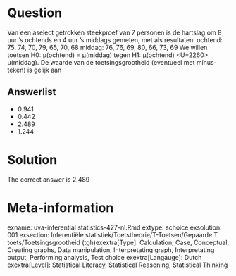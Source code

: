 Question
========

Van een aselect getrokken steekproef van 7 personen is de hartslag om 8 uur ’s ochtends en 4 uur ’s middags gemeten, met als resultaten:
ochtend: 75, 74, 70, 79, 65, 70, 68
middag: 76, 76, 69, 80, 66, 73, 69
We willen toetsen H0: µ(ochtend) = µ(middag) tegen H1: µ(ochtend) <U+2260> µ(middag). De waarde van de toetsingsgrootheid (eventueel met minus-teken) is gelijk aan 

Answerlist
----------
* 0.941
* 0.442
* 2.489
* 1.244

Solution
========

The correct answer is  2.489 

Meta-information
================
exname: uva-inferential statistics-427-nl.Rmd 
extype: schoice 
exsolution: 001 
exsection: Inferentiële statistiek/Toetstheorie/T-Toetsen/Gepaarde T toets/Toetsingsgrootheid (tgh)exextra[Type]: Calculation, Case, Conceptual, Creating graphs, Data manipulation, Interpretating graph, Interpretating output, Performing analysis, Test choice 
exextra[Langauge]: Dutch 
exextra[Level]: Statistical Literacy, Statistical Reasoning, Statistical Thinking 
